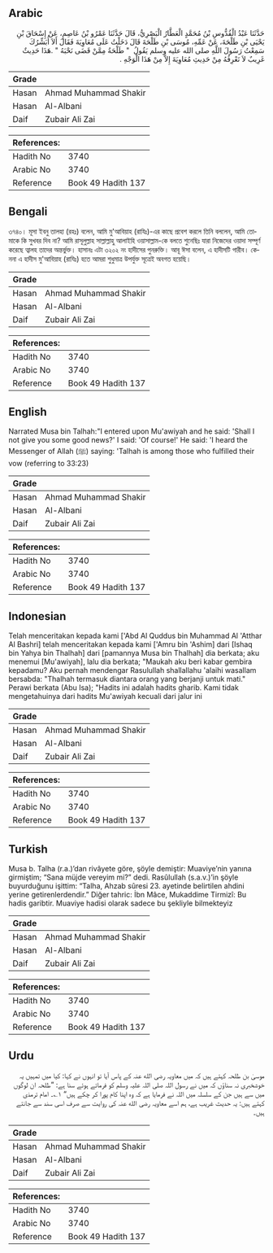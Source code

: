 ## Arabic


<div dir="rtl" lang="ar" style={{fontSize:'larger',backgroundColor:'#f8f9fa',padding:20}}>
حَدَّثَنَا عَبْدُ الْقُدُّوسِ بْنُ مُحَمَّدٍ الْعَطَّارُ الْبَصْرِيُّ، قَالَ حَدَّثَنَا عَمْرُو بْنُ عَاصِمٍ، عَنْ إِسْحَاقَ بْنِ يَحْيَى بْنِ طَلْحَةَ، عَنْ عَمِّهِ، مُوسَى بْنِ طَلْحَةَ قَالَ دَخَلْتُ عَلَى مُعَاوِيَةَ فَقَالَ أَلاَ أُبَشِّرُكَ سَمِعْتُ رَسُولَ اللَّهِ صلى الله عليه وسلم يَقُولُ ‏ "‏ طَلْحَةُ مِمَّنْ قَضَى نَحْبَهُ ‏"‏ ‏.‏هَذَا حَدِيثٌ غَرِيبٌ لاَ نَعْرِفُهُ مِنْ حَدِيثِ مُعَاوِيَةَ إِلاَّ مِنْ هَذَا الْوَجْهِ ‏.‏
</div>
<div style={{backgroundColor:'#f8f9fa',padding:20, marginBottom: 10}}><table> <thead> <tr> <th>Grade</th> <th></th> </tr> </thead> <tbody> <tr><td>Hasan</td><td>Ahmad Muhammad Shakir</td></tr><tr><td>Hasan</td><td>Al-Albani</td></tr><tr><td>Daif</td><td>Zubair Ali Zai</td></tr></tbody></table><table> <thead> <tr> <th>References:</th> <th></th> </tr> </thead> <tbody><tr><td>Hadith No</td><td>3740</td></tr><tr><td>Arabic No</td><td>3740</td></tr><tr><td>Reference</td><td>Book 49 Hadith 137</td></tr></tbody></table></div>

## Bengali


<div dir="ltr" lang="bn" style={{fontSize:'larger',backgroundColor:'#f8f9fa',padding:20}}>
৩৭৪০। মূসা ইবনু তালহা (রহঃ) বলেন, আমি মু'আবিয়াহ (রাযিঃ)-এর কাছে প্রবেশ করলে তিনি বললেন, আমি তোমাকে কি সুখবর দিব না? আমি রাসূলুল্লাহ সাল্লাল্লাহু আলাইহি ওয়াসাল্লাম-কে বলতে শুনেছিঃ যারা নিজেদের ওয়াদা সম্পূর্ণ করেছে ত্বালহ তাদের অন্তর্ভুক্ত। হাসানঃ এটা ৩২০২ নং হাদীসের পুনরুক্তি। আবূ ঈসা বলেন, এ হাদীসটি গারীব। কেননা এ হাদীস মু'আবিয়াহ (রাযিঃ) হতে আমরা শুধুমাত্র উপর্যুক্ত সূত্রেই অবগত হয়েছি।
</div>
<div style={{backgroundColor:'#f8f9fa',padding:20, marginBottom: 10}}><table> <thead> <tr> <th>Grade</th> <th></th> </tr> </thead> <tbody> <tr><td>Hasan</td><td>Ahmad Muhammad Shakir</td></tr><tr><td>Hasan</td><td>Al-Albani</td></tr><tr><td>Daif</td><td>Zubair Ali Zai</td></tr></tbody></table><table> <thead> <tr> <th>References:</th> <th></th> </tr> </thead> <tbody><tr><td>Hadith No</td><td>3740</td></tr><tr><td>Arabic No</td><td>3740</td></tr><tr><td>Reference</td><td>Book 49 Hadith 137</td></tr></tbody></table></div>

## English


<div dir="ltr" lang="en" style={{fontSize:'larger',backgroundColor:'#f8f9fa',padding:20}}>
Narrated Musa bin Talhah:"I entered upon Mu'awiyah and he said: 'Shall I not give you some good news?' I said: 'Of course!' He said: 'I heard the Messenger of Allah (ﷺ) saying: 'Talhah is among those who fulfilled their vow (referring to 33:23)
</div>
<div style={{backgroundColor:'#f8f9fa',padding:20, marginBottom: 10}}><table> <thead> <tr> <th>Grade</th> <th></th> </tr> </thead> <tbody> <tr><td>Hasan</td><td>Ahmad Muhammad Shakir</td></tr><tr><td>Hasan</td><td>Al-Albani</td></tr><tr><td>Daif</td><td>Zubair Ali Zai</td></tr></tbody></table><table> <thead> <tr> <th>References:</th> <th></th> </tr> </thead> <tbody><tr><td>Hadith No</td><td>3740</td></tr><tr><td>Arabic No</td><td>3740</td></tr><tr><td>Reference</td><td>Book 49 Hadith 137</td></tr></tbody></table></div>

## Indonesian


<div dir="ltr" lang="id" style={{fontSize:'larger',backgroundColor:'#f8f9fa',padding:20}}>
Telah menceritakan kepada kami ['Abd Al Quddus bin Muhammad Al 'Atthar Al Bashri] telah menceritakan kepada kami ['Amru bin 'Ashim] dari [Ishaq bin Yahya bin Thalhah] dari [pamannya Musa bin Thalhah] dia berkata; aku menemui [Mu'awiyah], lalu dia berkata; "Maukah aku beri kabar gembira kepadamu? Aku pernah mendengar Rasulullah shallallahu 'alaihi wasallam bersabda: "Thalhah termasuk diantara orang yang berjanji untuk mati." Perawi berkata (Abu Isa); "Hadits ini adalah hadits gharib. Kami tidak mengetahuinya dari hadits Mu'awiyah kecuali dari jalur ini
</div>
<div style={{backgroundColor:'#f8f9fa',padding:20, marginBottom: 10}}><table> <thead> <tr> <th>Grade</th> <th></th> </tr> </thead> <tbody> <tr><td>Hasan</td><td>Ahmad Muhammad Shakir</td></tr><tr><td>Hasan</td><td>Al-Albani</td></tr><tr><td>Daif</td><td>Zubair Ali Zai</td></tr></tbody></table><table> <thead> <tr> <th>References:</th> <th></th> </tr> </thead> <tbody><tr><td>Hadith No</td><td>3740</td></tr><tr><td>Arabic No</td><td>3740</td></tr><tr><td>Reference</td><td>Book 49 Hadith 137</td></tr></tbody></table></div>

## Turkish


<div dir="ltr" lang="tr" style={{fontSize:'larger',backgroundColor:'#f8f9fa',padding:20}}>
Musa b. Talha (r.a.)’dan rivâyete göre, şöyle demiştir: Muaviye’nin yanına girmiştim; “Sana müjde vereyim mi?” dedi. Rasûlullah (s.a.v.)’in şöyle buyurduğunu işittim: “Talha, Ahzab sûresi 23. ayetinde belirtilen ahdini yerine getirenlerdendir.” Diğer tahric: İbn Mâce, Mukaddime Tirmizî: Bu hadis garibtir. Muaviye hadisi olarak sadece bu şekliyle bilmekteyiz
</div>
<div style={{backgroundColor:'#f8f9fa',padding:20, marginBottom: 10}}><table> <thead> <tr> <th>Grade</th> <th></th> </tr> </thead> <tbody> <tr><td>Hasan</td><td>Ahmad Muhammad Shakir</td></tr><tr><td>Hasan</td><td>Al-Albani</td></tr><tr><td>Daif</td><td>Zubair Ali Zai</td></tr></tbody></table><table> <thead> <tr> <th>References:</th> <th></th> </tr> </thead> <tbody><tr><td>Hadith No</td><td>3740</td></tr><tr><td>Arabic No</td><td>3740</td></tr><tr><td>Reference</td><td>Book 49 Hadith 137</td></tr></tbody></table></div>

## Urdu


<div dir="rtl" lang="ur" style={{fontSize:'larger',backgroundColor:'#f8f9fa',padding:20}}>
موسیٰ بن طلحہ کہتے ہیں کہ میں معاویہ رضی الله عنہ کے پاس آیا تو انہوں نے کہا: کیا میں تمہیں یہ خوشخبری نہ سناؤں کہ میں نے رسول اللہ صلی اللہ علیہ وسلم کو فرماتے ہوئے سنا ہے: ”طلحہ ان لوگوں میں سے ہیں جن کے سلسلہ میں اللہ نے فرمایا ہے کہ وہ اپنا کام پورا کر چکے ہیں“ ۱؎۔ امام ترمذی کہتے ہیں: یہ حدیث غریب ہے، ہم اسے معاویہ رضی الله عنہ کی روایت سے صرف اسی سند سے جانتے ہیں۔
</div>
<div style={{backgroundColor:'#f8f9fa',padding:20, marginBottom: 10}}><table> <thead> <tr> <th>Grade</th> <th></th> </tr> </thead> <tbody> <tr><td>Hasan</td><td>Ahmad Muhammad Shakir</td></tr><tr><td>Hasan</td><td>Al-Albani</td></tr><tr><td>Daif</td><td>Zubair Ali Zai</td></tr></tbody></table><table> <thead> <tr> <th>References:</th> <th></th> </tr> </thead> <tbody><tr><td>Hadith No</td><td>3740</td></tr><tr><td>Arabic No</td><td>3740</td></tr><tr><td>Reference</td><td>Book 49 Hadith 137</td></tr></tbody></table></div>